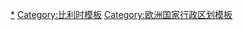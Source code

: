 [[Category:比利時行政區劃|*]]
[[Category:比利时模板|Category:比利时模板]]
[[Category:欧洲国家行政区划模板|Category:欧洲国家行政区划模板]]